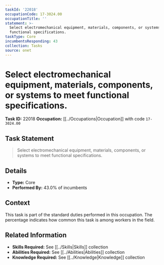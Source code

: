 ```yaml
---
taskId: '22018'
occupationCode: 17-3024.00
occupationTitle: ''
statement: >-
  Select electromechanical equipment, materials, components, or systems to meet
  functional specifications.
taskType: Core
incumbentsResponding: 43
collection: Tasks
source: onet
---
```

# Select electromechanical equipment, materials, components, or systems to meet functional specifications.

**Task ID:** 22018
**Occupation:** [[../Occupations|Occupation]] with code `17-3024.00`

## Task Statement

> Select electromechanical equipment, materials, components, or systems to meet functional specifications.

## Details

- **Type:** Core
- **Performed By:** 43.0% of incumbents

## Context

This task is part of the standard duties performed in this occupation. The percentage indicates how common this task is among workers in the field.

## Related Information

- **Skills Required:** See [[../Skills|Skills]] collection
- **Abilities Required:** See [[../Abilities|Abilities]] collection
- **Knowledge Required:** See [[../Knowledge|Knowledge]] collection

